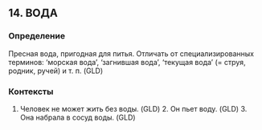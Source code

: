 ## 14. ВОДА
### Определение
Пресная вода, пригодная для питья. Отличать от специализированных терминов: ‘морская вода’, ‘загнившая вода’, ‘текущая вода’ (= струя, родник, ручей) и т. п. (GLD)

### Контексты
1. Человек не может жить без воды. (GLD) 2. Он пьет воду. (GLD) 3. Она набрала в сосуд воды. (GLD)

